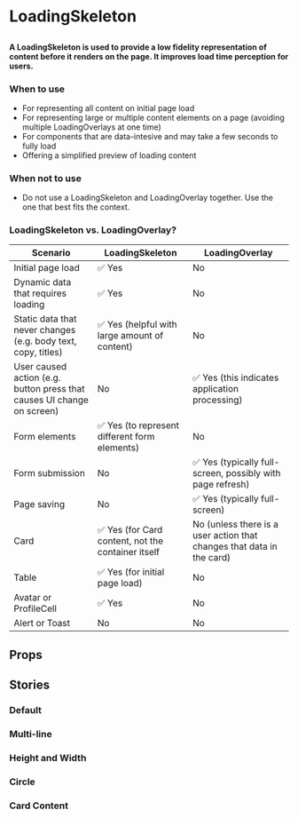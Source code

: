 
# LoadingSkeleton

## 

<h4>
  A LoadingSkeleton is used to provide a low fidelity representation of content before it 
  renders on the page. It improves load time perception for users.
</h4>

<Canvas>
  <Story id="components-loadingskeleton--default" />
</Canvas>

### When to use 
- For representing all content on initial page load 
- For representing large or multiple content elements on a page (avoiding multiple LoadingOverlays at one time)
- For components that are data-intesive and may take a few seconds to fully load 
- Offering a simplified preview of loading content

### When not to use
- Do not use a LoadingSkeleton and LoadingOverlay together. Use the one that best fits the context.

### LoadingSkeleton vs. LoadingOverlay?

| Scenario                                                               | LoadingSkeleton                                   | LoadingOverlay                                                        |
|------------------------------------------------------------------------|---------------------------------------------------|-----------------------------------------------------------------------|
| Initial page load                                                      | ✅ Yes                                            | No                                                                    |
| Dynamic data that requires loading                                     | ✅ Yes                                            | No                                                                    |
| Static data that never changes (e.g. body text, copy, titles)          | ✅ Yes (helpful with large amount of content)     | No                                                                    |
| User caused action (e.g. button press that causes UI change on screen) | No                                                | ✅ Yes (this indicates application processing)                        |
| Form elements                                                          | ✅ Yes (to represent different form elements)     | No                                                                    |
| Form submission                                                        | No                                                | ✅ Yes (typically full-screen, possibly with page refresh)            |
| Page saving                                                            | No                                                | ✅ Yes (typically full-screen)                                        |
| Card                                                                   | ✅ Yes (for Card content, not the container itself| No (unless there is a user action that changes that data in the card) |
| Table                                                                  | ✅ Yes (for initial page load)                    | No                                                                    |
| Avatar or ProfileCell                                                  | ✅ Yes                                            | No                                                                    |
| Alert or Toast                                                         | No                                                | No

## Props

<ArgsTable of={LoadingSkeleton} />


## Stories 

### Default

<Canvas>
  <Story id="components-loadingskeleton--default" />
</Canvas>

### Multi-line

<Canvas>
  <Story id="components-loadingskeleton--multi-line" />
</Canvas>

### Height and Width

<Canvas>
  <Story id="components-loadingskeleton--height-and-width" />
</Canvas>

### Circle

<Canvas>
  <Story id="components-loadingskeleton--circle" />
</Canvas>

### Card Content

<Canvas>
  <Story id="components-loadingskeleton--card-content" />
</Canvas>
